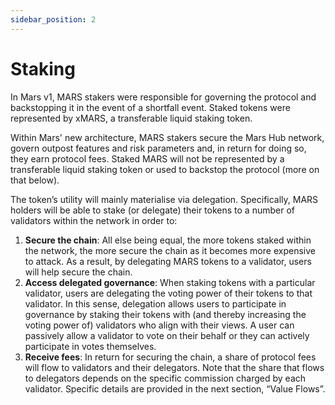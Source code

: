 ```yaml
---
sidebar_position: 2
---
```


# Staking

In Mars v1, MARS stakers were responsible for governing the protocol and backstopping it in the event of a shortfall event. Staked tokens were represented by xMARS, a transferable liquid staking token.

Within Mars' new architecture, MARS stakers secure the Mars Hub network, govern outpost features and risk parameters and, in return for doing so, they earn protocol fees. Staked MARS will not be represented by a transferable liquid staking token or used to backstop the protocol (more on that below).

The token’s utility will mainly materialise via delegation. Specifically, MARS holders will be able to stake (or delegate) their tokens to a number of validators within the network in order to:

1. **Secure the chain**: All else being equal, the more tokens staked within the network, the more secure the chain as it becomes more expensive to attack. As a result, by delegating MARS tokens to a validator, users will help secure the chain.
2. **Access delegated governance**: When staking tokens with a particular validator, users are delegating the voting power of their tokens to that validator. In this sense, delegation allows users to participate in governance by staking their tokens with (and thereby increasing the voting power of) validators who align with their views. A user can passively allow a validator to vote on their behalf or they can actively participate in votes themselves.
3. **Receive fees**: In return for securing the chain, a share of protocol fees will flow to validators and their delegators. Note that the share that flows to delegators depends on the specific commission charged by each validator. Specific details are provided in the next section, “Value Flows”.